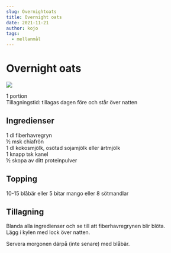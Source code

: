 ```yaml
---
slug: Overnightoats
title: Overnight oats
date: 2021-11-21
author: kojo
tags:
  - mellanmål
---
```


# Overnight oats

![](../images/cb75a175-8a5d-427b-9c5a-2a26c96a5837.jpeg)



1 portion<br/>
Tillagningstid: tillagas dagen före och står över natten

 ## Ingredienser

1 dl fiberhavregryn<br/>
½ msk chiafrön<br/>
1 dl kokosmjölk, osötad sojamjölk eller ärtmjölk<br/>
1 knapp tsk kanel<br/>
½ skopa av ditt proteinpulver

 ## Topping

10-15 blåbär eller 5 bitar mango eller 8 sötmandlar

 ## Tillagning

Blanda alla ingredienser och se till att fiberhavregrynen blir blöta.<br/>
Lägg i kylen med lock över natten.

Servera morgonen därpå (inte senare) med blåbär.
